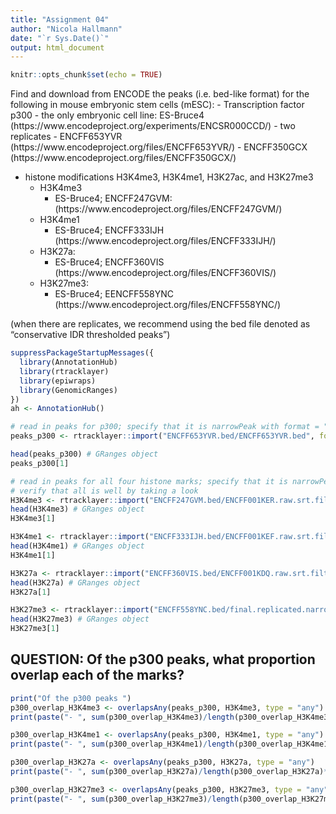 ---
title: "Assignment 04"
author: "Nicola Hallmann"
date: "`r Sys.Date()`"
output: html_document
---

```{r setup, include=FALSE}
knitr::opts_chunk$set(echo = TRUE)
```


Find and download from ENCODE the peaks (i.e. bed-like format) for the following in mouse embryonic stem cells (mESC):
- Transcription factor p300
  - the only embryonic cell line: ES-Bruce4 (https://www.encodeproject.org/experiments/ENCSR000CCD/)
  - two replicates
    - ENCFF653YVR (https://www.encodeproject.org/files/ENCFF653YVR/)
    - ENCFF350GCX (https://www.encodeproject.org/files/ENCFF350GCX/)
    
- histone modifications H3K4me3, H3K4me1, H3K27ac, and H3K27me3
  - H3K4me3
    - ES-Bruce4; ENCFF247GVM: (https://www.encodeproject.org/files/ENCFF247GVM/)
  - H3K4me1
    - ES-Bruce4; ENCFF333IJH (https://www.encodeproject.org/files/ENCFF333IJH/)
  - H3K27a:
    - ES-Bruce4; ENCFF360VIS (https://www.encodeproject.org/files/ENCFF360VIS/)
  - H3K27me3:
    - ES-Bruce4; EENCFF558YNC (https://www.encodeproject.org/files/ENCFF558YNC/)
    
(when there are replicates, we recommend using the bed file denoted as “conservative IDR thresholded peaks”)

```{r packages}
suppressPackageStartupMessages({
  library(AnnotationHub)
  library(rtracklayer)
  library(epiwraps)
  library(GenomicRanges)
})
ah <- AnnotationHub()
```

```{r p300}
# read in peaks for p300; specify that it is narrowPeak with format = "narrowPeak" - using ENCFF653YVR
peaks_p300 <- rtracklayer::import("ENCFF653YVR.bed/ENCFF653YVR.bed", format = "narrowPeak")

head(peaks_p300) # GRanges object
peaks_p300[1]
```
```{r histone marks}
# read in peaks for all four histone marks; specify that it is narrowPeak with format = "narrowPeak" - using ENCFF653YVR
# verify that all is well by taking a look
H3K4me3 <- rtracklayer::import("ENCFF247GVM.bed/ENCFF001KER.raw.srt.filt.nodup.srt.SE-ENCFF001KEQ.raw.srt.filt.nodup.srt.SE_pooled.tagAlign.replicated.narrowPeak", format = "narrowPeak")
head(H3K4me3) # GRanges object
H3K4me3[1]

H3K4me1 <- rtracklayer::import("ENCFF333IJH.bed/ENCFF001KEF.raw.srt.filt.nodup.srt.SE-ENCFF001KEG.raw.srt.filt.nodup.srt.SE_pooled.tagAlign.replicated.narrowPeak", format = "narrowPeak")
head(H3K4me1) # GRanges object
H3K4me1[1]

H3K27a <- rtracklayer::import("ENCFF360VIS.bed/ENCFF001KDQ.raw.srt.filt.nodup.srt.SE-ENCFF001KDO.raw.srt.filt.nodup.srt.SE_pooled.tagAlign.replicated.narrowPeak")
head(H3K27a) # GRanges object
H3K27a[1]

H3K27me3 <- rtracklayer::import("ENCFF558YNC.bed/final.replicated.narrowPeak")
head(H3K27me3) # GRanges object
H3K27me3[1]
```
## QUESTION: Of the p300 peaks, what proportion overlap each of the marks?

```{r overlaps}
print("Of the p300 peaks ")
p300_overlap_H3K4me3 <- overlapsAny(peaks_p300, H3K4me3, type = "any")
print(paste("- ", sum(p300_overlap_H3K4me3)/length(p300_overlap_H3K4me3)*100, "% overlap the H3K4me3 mark.", sep = ""))

p300_overlap_H3K4me1 <- overlapsAny(peaks_p300, H3K4me1, type = "any")
print(paste("- ", sum(p300_overlap_H3K4me1)/length(p300_overlap_H3K4me1)*100, "% overlap the H3K4me1 mark.", sep = ""))

p300_overlap_H3K27a <- overlapsAny(peaks_p300, H3K27a, type = "any")
print(paste("- ", sum(p300_overlap_H3K27a)/length(p300_overlap_H3K27a)*100, "% overlap the H3K27a mark.", sep = ""))

p300_overlap_H3K27me3 <- overlapsAny(peaks_p300, H3K27me3, type = "any")
print(paste("- ", sum(p300_overlap_H3K27me3)/length(p300_overlap_H3K27me3)*100, "% overlap the H3K27me3 mark.", sep = ""))
```





